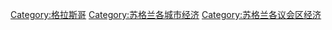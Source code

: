 [[Category:格拉斯哥|Category:格拉斯哥]]
[[Category:苏格兰各城市经济|Category:苏格兰各城市经济]]
[[Category:苏格兰各议会区经济|Category:苏格兰各议会区经济]]